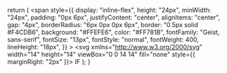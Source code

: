   return (
    <span
      style={{
        display: "inline-flex",
        height: "24px",
        minWidth: "24px",
        padding: "0px 6px",
        justifyContent: "center",
        alignItems: "center",
        gap: "4px",
        borderRadius: "6px 0px 0px 6px",
        border: "0.5px solid #F4CDB6",
        background: "#FFEFE6",
        color: "#FF781B",
        fontFamily: "Geist, sans-serif",
        fontSize: "13px",
        fontStyle: "normal",
        fontWeight: 400,
        lineHeight: "18px",
      }}
    >
      <svg xmlns="http://www.w3.org/2000/svg" width="14" height="14" viewBox="0 0 14 14" fill="none" style={{ marginRight: "2px" }}>
        <path fillRule="evenodd" clipRule="evenodd" d="M7.00004 1.1665C7.32221 1.1665 7.58337 1.42767 7.58337 1.74984V3.88873C7.58337 5.28478 6.45165 6.4165 5.0556 6.4165C4.30388 6.4165 3.69449 7.02589 3.69449 7.77762L3.69449 10.8515L4.6452 9.91029C4.87414 9.68363 5.24348 9.68549 5.47014 9.91444C5.6968 10.1434 5.69495 10.5127 5.466 10.7394L3.52155 12.6644C3.29423 12.8894 2.92807 12.8894 2.70075 12.6644L0.756306 10.7394C0.527359 10.5127 0.525503 10.1434 0.752161 9.91444C0.978819 9.68549 1.34816 9.68363 1.57711 9.91029L2.52782 10.8515L2.52782 7.77762C2.52782 6.38156 3.65954 5.24984 5.0556 5.24984C5.80732 5.24984 6.41671 4.64045 6.41671 3.88873V1.74984C6.41671 1.42767 6.67787 1.1665 7.00004 1.1665Z" fill="#F18039"/>
        <path fillRule="evenodd" clipRule="evenodd" d="M7.00004 1.74984C6.67787 1.74984 6.41671 2.011 6.41671 2.33317V3.88873C6.41671 5.28478 7.54843 6.4165 8.94449 6.4165C9.69621 6.4165 10.3056 7.02589 10.3056 7.77762V10.8515L9.35489 9.91029C9.12594 9.68363 8.7566 9.68549 8.52994 9.91444C8.30328 10.1434 8.30514 10.5127 8.53408 10.7394L10.4785 12.6644C10.7059 12.8894 11.072 12.8894 11.2993 12.6644L13.2438 10.7394C13.4727 10.5127 13.4746 10.1434 13.2479 9.91444C13.0213 9.68549 12.6519 9.68363 12.423 9.91029L11.4723 10.8515V7.77762C11.4723 6.38156 10.3405 5.24984 8.94449 5.24984C8.19276 5.24984 7.58337 4.64045 7.58337 3.88873V2.33317C7.58337 2.011 7.32221 1.74984 7.00004 1.74984Z" fill="#F18039"/>
      </svg>
      IF
    </span>
  );
}